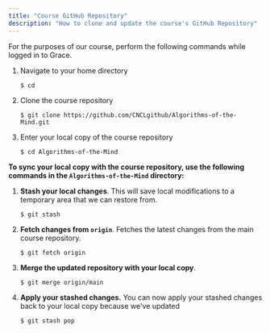 ```yaml
---
title: "Course GitHub Repository"
description: "How to clone and update the course's GitHub Repository"
---
```


<LinkCard
   title="GitHub Repository"
   href="https://github.com/cnclgithub/algorithms-of-the-mind"
   />

<Card icon="warning" title="Warning">
    For the purposes of our course, perform the following commands while logged in to Grace.
</Card>

1. Navigate to your home directory
   ```shell
   $ cd
   ```
1. Clone the course repository
   ```shell
   $ git clone https://github.com/CNCLgithub/Algorithms-of-the-Mind.git
   ```
1. Enter your local copy of the course repository
   ```shell
   $ cd Algorithms-of-the-Mind
   ```

**To sync your local copy with the course repository, use the following commands in the `Algorithms-of-the-Mind` directory:**
1. **Stash your local changes**. This will save local modifications to a temporary area that we can restore from.
   ```shell
   $ git stash
   ```
1. **Fetch changes from `origin`**. Fetches the latest changes from the main course repository.
   ```shell
   $ git fetch origin
   ```
1. **Merge the updated repository with your local copy**.
   ```shell
   $ git merge origin/main
   ```
1. **Apply your stashed changes.** You can now apply your stashed changes back to your local copy because we've updated
   ```shell
   $ git stash pop
   ```